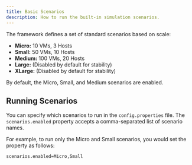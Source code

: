 ```yaml
---
title: Basic Scenarios
description: How to run the built-in simulation scenarios.
---
```


The framework defines a set of standard scenarios based on scale:

- **Micro:** 10 VMs, 3 Hosts
- **Small:** 50 VMs, 10 Hosts
- **Medium:** 100 VMs, 20 Hosts
- **Large:** (Disabled by default for stability)
- **XLarge:** (Disabled by default for stability)

By default, the Micro, Small, and Medium scenarios are enabled.

## Running Scenarios

You can specify which scenarios to run in the `config.properties` file. The `scenarios.enabled` property accepts a comma-separated list of scenario names.

For example, to run only the Micro and Small scenarios, you would set the property as follows:

```properties
scenarios.enabled=Micro,Small
```